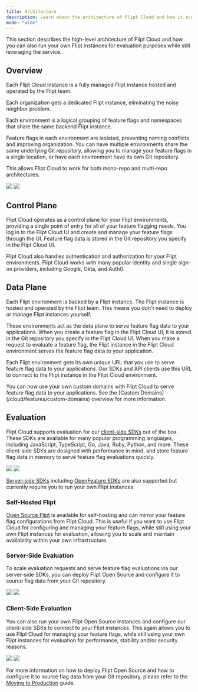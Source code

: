 ```yaml
---
title: Architecture
description: Learn about the architecture of Flipt Cloud and how it scales to meet your needs
mode: "wide"
---
```


This section describes the high-level architecture of Flipt Cloud and how you can also run your own Flipt instances for evaluation purposes while still leveraging the service.

## Overview

Each Flipt Cloud instance is a fully managed Flipt instance hosted and operated by the Flipt team.

Each organization gets a dedicated Flipt instance, eliminating the noisy neighbor problem.

Each environment is a logical grouping of feature flags and namespaces that share the same backend Flipt instance.

Feature flags in each environment are isolated, preventing naming conflicts and improving organization. You can have multiple environments share the same underlying Git repository, allowing you to manage your feature flags in a single location, or have each environment have its own Git repository.

This allows Flipt Cloud to work for both mono-repo and multi-repo architectures.

<img
  className="block dark:hidden"
  src="/cloud/images/architecture/overview-light.svg"
/>
<img
  className="hidden dark:block"
  src="/cloud/images/architecture/overview-dark.svg"
/>

## Control Plane

Flipt Cloud operates as a control plane for your Flipt environments, providing a single point of entry for all of your feature flagging needs. You log in to the Flipt Cloud UI and create and manage your feature flags through the UI. Feature flag data is stored in the Git repository you specify in the Flipt Cloud UI.

Flipt Cloud also handles authentication and authorization for your Flipt environments. Flipt Cloud works with many popular identity and single sign-on providers, including Google, Okta, and Auth0.

## Data Plane

Each Flipt environment is backed by a Flipt instance. The Flipt instance is hosted and operated by the Flipt team. This means you don't need to deploy or manage Flipt instances yourself.

These environments act as the data plane to serve feature flag data to your applications. When you create a feature flag in the Flipt Cloud UI, it is stored in the Git repository you specify in the Flipt Cloud UI. When you make a request to evaluate a feature flag, the Flipt instance in the Flipt Cloud environment serves the feature flag data to your application.

Each Flipt environment gets its own unique URL that you use to serve feature flag data to your applications. Our SDKs and API clients use this URL to connect to the Flipt instance in the Flipt Cloud environment.

<Tip>
  You can now use your own custom domains with Flipt Cloud to serve feature flag
  data to your applications. See the [Custom
  Domains](/cloud/features/custom-domains) overview for more information.
</Tip>

## Evaluation

Flipt Cloud supports evaluation for our [client-side SDKs](/integration/client) out of the box. These SDKs are available for many popular programming languages, including JavaScript, TypeScript, Go, Java, Ruby, Python, and more. These client-side SDKs are designed with performance in mind, and store feature flag data in memory to serve feature flag evaluations quickly.

<img
  className="block dark:hidden"
  src="/cloud/images/architecture/client-evaluation-cloud-light.svg"
/>
<img
  className="hidden dark:block"
  src="/cloud/images/architecture/client-evaluation-cloud-dark.svg"
/>

[Server-side SDKs](/integration/server) including [OpenFeature SDKs](/integration/openfeature) are also supported but currently require you to run your own Flipt instances.

### Self-Hosted Flipt

[Open Source Flipt](/) is available for self-hosting and can mirror your feature flag configurations from Flipt Cloud. This is useful if you want to use Flipt Cloud for configuring and managing your feature flags, while still using your own Flipt instances for evaluation, allowing you to scale and maintain availability within your own infrastructure.

### Server-Side Evaluation

To scale evaluation requests and serve feature flag evaluations via our server-side SDKs, you can deploy Flipt Open Source and configure it to source flag data from your Git repository.

<img
  className="block dark:hidden"
  src="/cloud/images/architecture/server-evaluation-self-hosted-light.svg"
/>
<img
  className="hidden dark:block"
  src="/cloud/images/architecture/server-evaluation-self-hosted-dark.svg"
/>

### Client-Side Evaluation

You can also run your own Flipt Open Source instances and configure our client-side SDKs to connect to your Flipt instances. This again allows you to use Flipt Cloud for managing your feature flags, while still using your own Flipt instances for evaluation for performance, stability and/or security reasons.

<img
  className="block dark:hidden"
  src="/cloud/images/architecture/client-evaluation-self-hosted-light.svg"
/>
<img
  className="hidden dark:block"
  src="/cloud/images/architecture/client-evaluation-self-hosted-dark.svg"
/>

For more information on how to deploy Flipt Open Source and how to configure it to source flag data from your Git repository, please refer to the [Moving to Production](/cloud/guides/production) guide.

